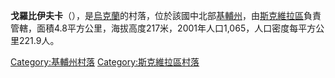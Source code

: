 {{coord|49|36|58|N|29|40|18|E|scale:30000|display=title}}

'''戈羅比伊夫卡'''（{{lang-uk|Горобіївка}}），是[[烏克蘭|烏克蘭]]的村落，位於該國中北部[[基輔州|基輔州]]，由[[斯克維拉區|斯克維拉區]]負責管轄，面積4.8平方公里，海拔高度217米，2001年人口1,065，人口密度每平方公里221.9人。

{{DEFAULTSORT:Горобіївка}}
[[Category:基輔州村落|Category:基輔州村落]]
[[Category:斯克維拉區村落|Category:斯克維拉區村落]]


{{Kiev-geo-stub}}
